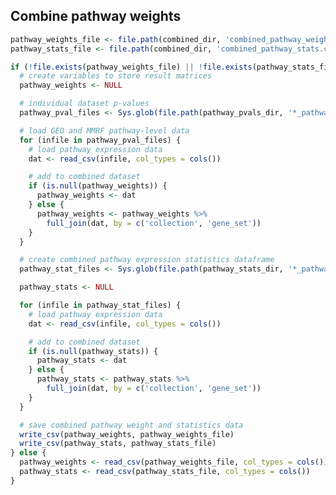 ## Combine pathway weights

```r
pathway_weights_file <- file.path(combined_dir, 'combined_pathway_weights.csv')
pathway_stats_file <- file.path(combined_dir, 'combined_pathway_stats.csv')

if (!file.exists(pathway_weights_file) || !file.exists(pathway_stats_file)) {
  # create variables to store result matrices
  pathway_weights <- NULL

  # individual dataset p-values
  pathway_pval_files <- Sys.glob(file.path(pathway_pvals_dir, '*_pathway_pvals.csv'))

  # load GEO and MMRF pathway-level data
  for (infile in pathway_pval_files) {
    # load pathway expression data
    dat <- read_csv(infile, col_types = cols())

    # add to combined dataset
    if (is.null(pathway_weights)) {
      pathway_weights <- dat
    } else {
      pathway_weights <- pathway_weights %>%
        full_join(dat, by = c('collection', 'gene_set'))
    }
  }

  # create combined pathway expression statistics dataframe
  pathway_stat_files <- Sys.glob(file.path(pathway_stats_dir, '*_pathway_stats.csv'))

  pathway_stats <- NULL

  for (infile in pathway_stat_files) {
    # load pathway expression data
    dat <- read_csv(infile, col_types = cols())

    # add to combined dataset
    if (is.null(pathway_stats)) {
      pathway_stats <- dat
    } else {
      pathway_stats <- pathway_stats %>%
        full_join(dat, by = c('collection', 'gene_set'))
    }
  }

  # save combined pathway weight and statistics data
  write_csv(pathway_weights, pathway_weights_file)
  write_csv(pathway_stats, pathway_stats_file)
} else {
  pathway_weights <- read_csv(pathway_weights_file, col_types = cols())
  pathway_stats <- read_csv(pathway_stats_file, col_types = cols())
}
```

